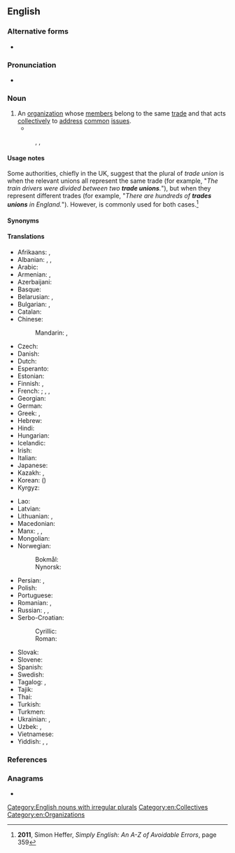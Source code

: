 {{also|trade-union}}
==English==

===Alternative forms===
* {{alter|en|trades union||UK}}

===Pronunciation===
* {{audio|En-uk-trade union.ogg|Audio (UK)|lang=en}}

===Noun===
{{en-noun|s|trades unions}}

# An [[organization]] whose [[member]]s belong to the same [[trade]] and that acts [[collectively]] to [[address]] [[common]] [[issue]]s.
#* {{quote-news|date=September 28 2013|author=[[w:Kenan Malik|Kenan Malik]]|url=http://www.nytimes.com/2013/09/29/opinion/sunday/london-is-special-but-not-that-special.html?ref=opinion|title=London Is Special, but Not That Special|work=New York Times|passage=When the first wave of postwar immigrants arrived in Britain in the 1950s and ’60s, it was a period of rising wages, full employment, an expanding welfare state and strong '''trade unions'''. Today, Britain’s manufacturing base has all but disappeared, working-class communities have disintegrated, unions have been neutered and the welfare state has begun to crumble.}}
#: {{syn|en|union}}, {{alter|en|labour union||Canada}}, {{alter|en|labor union||North America}}

====Usage notes====
Some authorities, chiefly in the UK, suggest that the plural of ''trade union'' is {{m|en|trade unions}} when the relevant unions all represent the same trade (for example, "''The train drivers were divided between two '''trade unions'''.''"), but {{m|en|trades unions}} when they represent different trades (for example, "''There are hundreds of '''trades unions''' in England.''"). However, {{m|en|trade unions}} is commonly used for both cases.<ref>'''2011''', Simon Heffer, ''Simply English: An A-Z of Avoidable Errors'', page 359</ref>

====Synonyms====

====Translations====
{{trans-top|organization}}
* Afrikaans: {{t|af|vakbond}}, {{t+|af|unie}}
* Albanian: {{t+|sq|sindikatë|f}}, {{t+|sq|bashkim|m}}, {{t|sq|bashkim profesional|m}}
* Arabic: {{t|ar|اِتِّحَاد نَقَابَة اَلْعَمَال|m}}
* Armenian: {{t|hy|արհեստակցական միություն}}, {{t+|hy|արհմիություն}}
* Azerbaijani: {{t|az|həmkarlar ittifaqı}}
* Basque: {{t+|eu|sindikatu}}
* Belarusian: {{t|be|прафсаю́з|m}}, {{t|be|прафесі́йны саю́з|m}}
* Bulgarian: {{t|bg|професиона́лен съю́з|m}}, {{t+|bg|профсъю́з|m}}
* Catalan: {{t|ca|sindicat|m}}
* Chinese:
*: Mandarin: {{t+|cmn|工會}}, {{t+|cmn|工会|tr=gōnghuì}}
* Czech: {{t|cs|odbory|m-p}}
* Danish: {{t+|da|fagforening|c}}
* Dutch: {{t+|nl|vakbond|m}}
* Esperanto: {{t|eo|sindikato}}
* Estonian: {{t|et|ametiühing}}
* Finnish: {{t+|fi|ammattiyhdistys}} {{qualifier|local}}, {{t+|fi|ammattiliitto}} {{qualifier|national}}
* French: {{t+|fr|syndicat|m}}; {{q|as opposed to an [[enterprise union]]}}, {{t|fr|syndicat de métier|m}}, {{t+|fr|syndicat professionnel|m}}
* Georgian: {{t|ka|პროფკავშირები}}
* German: {{t+|de|Gewerkschaft|f}}
* Greek: {{t+|el|συντεχνία|f}}, {{t+|el|συνδικάτο|n}}
* Hebrew: {{t|he|אִגּוּד מִקְצוֹעִי|m}}
* Hindi: {{t|hi|श्रमिक संघ}}
* Hungarian: {{t+|hu|szakszervezet}}
* Icelandic: {{t|is|stéttarfélag|n}}
* Irish: {{t|ga|ceardchumann|m}}
* Italian: {{t+|it|sindacato|m}}
* Japanese: {{t+|ja|労働組合|tr=ろうどうくみあい, rōdō kumiai}}
* Kazakh: {{t|kk|кәсіподақ}}, {{t|kk|кәсіпшілер одағы}}
* Korean: {{t|ko|노동조합}} ({{t+|ko|勞動組合}})
* Kyrgyz: {{t|ky|профсоюз}}
{{trans-mid}}
* Lao: {{t+|lo|ກຳມະບານ}}
* Latvian: {{t|lv|arodbiedrība|f}}
* Lithuanian: {{t|lt|profesinė sąjunga|f}}, {{t|lt|profsąjunga|f}}
* Macedonian: {{t|mk|синдика́т|m}}
* Manx: {{t|gv|sheshaght cheirdee|f}}, {{t|gv|keird-chummyn|m}}, {{t|gv|keird-heshaght|f}}
* Mongolian: {{t|mn|үйлдвэрчний эвлэл}}
* Norwegian:
*: Bokmål: {{t+|nb|fagforening|m|f}}
*: Nynorsk: {{t|nn|fagforeining|f}}
* Persian: {{t+|fa|سندیکا|tr=sendikâ}}, {{t|fa|اتحادیه صنفی|tr=ettehâdiye-ye senfi}}
* Polish: {{t+|pl|związek zawodowy|m-in}}
* Portuguese: {{t+|pt|sindicato|m}}
* Romanian: {{t|ro|sindicat comercial|n}}, {{t+|ro|sindicat|n}}
* Russian: {{t+|ru|профсою́з|m}}, {{t|ru|профессиона́льный сою́з|m}}, {{t+|ru|тред-юнио́н|m|tr=trɛd-junión}} {{qualifier|rare, foreign context}}
* Serbo-Croatian:
*: Cyrillic: {{t|sh|синдѝка̄т|m}}
*: Roman: {{t+|sh|sindìkāt|m}}
* Slovak: {{t|sk|odbory|m-p}}
* Slovene: {{t+|sl|sindikat|m}}
* Spanish: {{t+|es|sindicato|m}}
* Swedish: {{t+|sv|fackförening|c}}
* Tagalog: {{t|tl|samahang-manggagawa}}, {{t|tl|kaisahan}}
* Tajik: {{t|tg|иттифоқи касаба}}
* Thai: {{t|th|สหภาพแรงงาน}}
* Turkish: {{t+|tr|sendika}}
* Turkmen: {{t|tk|profsoýuz}}
* Ukrainian: {{t|uk|профспі́лка|f}}, {{t|uk|професі́йна спі́лка|f}}
* Uzbek: {{t|uz|profsoyuz}}, {{t|uz|kasaba soyuzi}}
* Vietnamese: {{t+|vi|công đoàn}}
* Yiddish: {{t|yi|פֿאַרבאַנד|m}}, {{t|yi|פֿאַראיין|m}}, {{t|yi|יוניאָן|f}} {{qualifier|American}}
{{trans-bottom}}

===References===
<references/>

===Anagrams===
* {{anagrams|en|enduration|unordinate|unrationed}}

[[Category:English nouns with irregular plurals]]
[[Category:en:Collectives]]
[[Category:en:Organizations]]